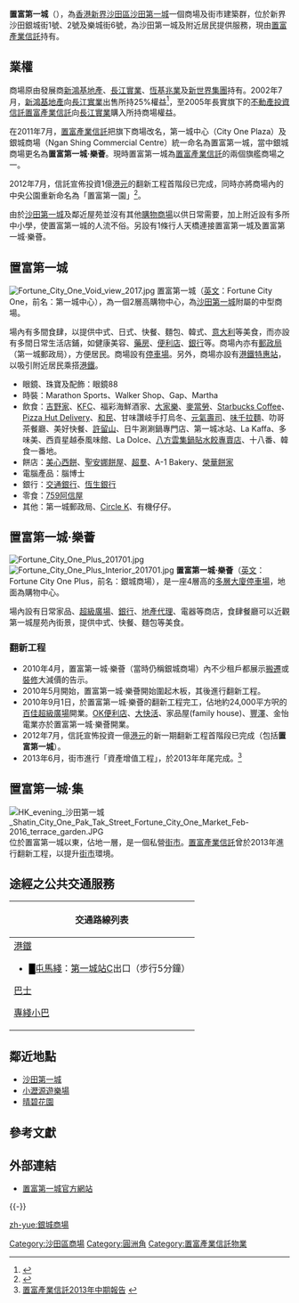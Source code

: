 {{Infobox_housinghk | name =Fortune City One<br />置富第一城
| logo=[[File:Fortune_city_one_logo.png|170px]]
| photo= [[File:Fortune_City_One_Outdoor_plaza_2017.jpg|270px]]
| phototitle= 置富第一城戶外空間「置富第一園」
| address= [[香港|香港]][[新界|新界]][[沙田_(香港)|沙田]]銀城街1、2號、樂城街6號
| developer= [[新鴻基地產|新鴻基地產]]、[[長江實業|長江實業]]、[[恆基兆業|恆基兆業]]及[[新世界集團|新世界集團]]
| manager= [[置富產業信託|置富產業信託]]
| use = [[商場|商場]]
| blocknumber = 2
| floor_area = 
| floornumber = 置富第一城：2層<br>置富第一城‧樂薈：1層
| yearofcompletion = 1982年
| former = 填海地
| facilities = 店舖、食肆、戶外空間
| website = [http://www.fortunemalls.com.hk/cht/mall.php?id=1 置富第一城]
| telephone = 26487525
}}
'''置富第一城'''（{{lang-en|Fortune City One}}），為[[香港|香港]][[新界|新界]][[沙田區|沙田區]][[沙田第一城|沙田第一城]]一個商場及街市建築群，位於新界沙田銀城街1號、2號及樂城街6號，為沙田第一城及附近居民提供服務，現由[[置富產業信託|置富產業信託]]持有。

== 業權 ==
商場原由發展商[[新鴻基地產|新鴻基地產]]、[[長江實業|長江實業]]、[[恆基兆業|恆基兆業]]及[[新世界集團|新世界集團]]持有。2002年7月，[[新鴻基地產|新鴻基地產]]向[[長江實業|長江實業]]出售所持25%權益<ref>{{Cite web |url=http://hk.apple.nextmedia.com/financeestate/art/20020705/2697182 |title=蘋果日報：新地兩商場股權售予長實 |access-date=2014-08-16 |archive-date=2016-03-09 |archive-url=https://web.archive.org/web/20160309023653/http://hk.apple.nextmedia.com/financeestate/art/20020705/2697182 |dead-url=no }}</ref>，至2005年長實旗下的[[不動產投資信託|不動產投資信託]][[置富產業信託|置富產業信託]]向[[長江實業|長江實業]]購入所持商場權益。

在2011年7月，[[置富產業信託|置富產業信託]]把旗下商場改名，第一城中心（City One Plaza）及銀城商場（Ngan Shing Commercial Centre）統一命名為置富第一城，當中銀城商場更名為'''置富第一城·樂薈'''。現時置富第一城為[[置富產業信託|置富產業信託]]的兩個旗艦商場之一。

2012年7月，信託宣佈投資1億[[港元|港元]]的翻新工程首階段已完成，同時亦將商場內的中央公園重新命名為「置富第一園」<ref>{{Cite web |url=http://orientaldaily.on.cc/cnt/finance/20120717/00204_011.html |title=置富第一城冀回報逾15% 《東方日報》 2012-07-17 |access-date=2012-10-13 |archive-date=2016-03-05 |archive-url=https://web.archive.org/web/20160305012056/http://orientaldaily.on.cc/cnt/finance/20120717/00204_011.html |dead-url=no }}</ref>。

由於[[沙田第一城|沙田第一城]]及鄰近屋苑並沒有其他[[購物商場|購物商場]]以供日常需要，加上附近設有多所中小學，使置富第一城的人流不俗。另設有1條行人天橋連接置富第一城及置富第一城·樂薈。

== 置富第一城 ==
[[File:Fortune_City_One_Void_view_2017.jpg|left]]
置富第一城（[[英文|英文]]：Fortune City One，前名：第一城中心），為一個2層高購物中心，為[[沙田第一城|沙田第一城]]附屬的中型商場。

場內有多間食肆，以提供中式、日式、快餐、麵包、韓式、[[意大利|意大利]]等美食，而亦設有多間日常生活店鋪，如健康美容、[[藥房|藥房]]、[[便利店|便利店]]、[[銀行|銀行]]等。商場內亦有[[郵政局|郵政局]]（第一城郵政局），方便居民。商場設有[[停車場|停車場]]。另外，商場亦設有[[港鐵特惠站|港鐵特惠站]]，以吸引附近居民乘搭[[港鐵|港鐵]]。

*眼鏡、珠寶及配飾：眼鏡88
*時裝：Marathon Sports、Walker Shop、Gap、Martha
*飲食：[[吉野家|吉野家]]、[[KFC|KFC]]、福彩海鮮酒家、[[大家樂|大家樂]]、[[麥當勞|麥當勞]]、[[Starbucks|Starbucks Coffee]]、[[Pizza_Hut|Pizza Hut Delivery]]、[[和民|和民]]、甘味讚岐手打烏冬、[[元氣壽司|元氣壽司]]、[[味千拉麵|味千拉麵]]、叻哥茶餐廳、美好快餐、[[許留山|許留山]]、日牛涮涮鍋專門店、第一城冰站、La Kaffa、多味美、西貢星越泰風味館、La Dolce、[[八方雲集鍋貼水餃專賣店|八方雲集鍋貼水餃專賣店]]、十八番、韓食一番地。
*餅店：[[美心西餅|美心西餅]]、[[聖安娜餅屋|聖安娜餅屋]]、[[超羣|超羣]]、A-1 Bakery、[[榮華餅家|榮華餅家]]
*電腦產品：腦博士
*銀行：[[交通銀行|交通銀行]]、[[恆生銀行|恆生銀行]]
*零食：[[759阿信屋|759阿信屋]]
*其他：第一城郵政局、[[Circle_K|Circle K]]、有機仔仔。

{{multiple image
| align = center
| direction = horizontal
| footer_align =
| image1 = City One Plaza GF View 2009.jpg
| width1 = 200
| caption1 = 翻新前的商場地下（2009年）
| image2 = City One Plaza Level 2 Access 2009.JPG
| width2 = 200
| caption2 = 翻新前的商場2樓（2009年）
| image3 = Cityone Plaza Void view 2009.jpg
| width3 = 200
| caption3 = 翻新前的置富第一城中庭（2009年）
| image4 = City One Plaza Void 1 200912.jpg
| width4 = 200
| caption4 = 商場近[[美國冒險樂園|美國冒險樂園]]中庭（2009年）
| image5 = City One Plaza Outside open space 2009.JPG
| width5 = 200
| caption5 = 翻新前的戶外空間（2009年）
}}

== 置富第一城‧樂薈 ==
[[File:Fortune_City_One_Plus_201701.jpg|thumb]]
[[File:Fortune_City_One_Plus_Interior_201701.jpg|thumb]]
'''置富第一城‧樂薈'''（[[英文|英文]]：Fortune City One Plus，前名：銀城商場），是一座4層高的[[多層大廈停車場|多層大廈停車場]]，地面為購物中心。

場內設有日常家品、[[超級廣場|超級廣場]]、[[銀行|銀行]]、[[地產代理|地產代理]]、電器等商店，食肆餐廳可以近觀第一城屋苑內街景，提供中式、快餐、麵包等美食。

=== 翻新工程 ===
* 2010年4月，置富第一城‧樂薈（當時仍稱銀城商場）內不少租戶都展示[[搬遷|搬遷]]或[[裝修|裝修]]大減價的告示。
* 2010年5月開始，置富第一城‧樂薈開始圍起木板，其後進行翻新工程。
* 2010年9月1日，於置富第一城‧樂薈的翻新工程完工，佔地約24,000平方呎的[[百佳超級廣場|百佳超級廣場]]開業。[[OK便利店|OK便利店]]、[[大快活|大快活]]、家品屋(family house)、[[豐澤|豐澤]]、金怡電業亦於置富第一城‧樂薈開業。
* 2012年7月，信託宣怖投資一億[[港元|港元]]的新一期翻新工程首階段已完成（包括'''置富第一城'''）。
* 2013年6月，街市進行「資產增值工程」，於2013年年尾完成。<ref>[http://www.fortunereit.com/interim_report_2013/files/assets/downloads/page0113.pdf 置富產業信託2013年中期報告] {{webarchive|url=https://web.archive.org/web/20140819083352/http://www.fortunereit.com/interim_report_2013/files/assets/downloads/page0113.pdf |date=2014-08-19 }}</ref>

== 置富第一城‧集 ==
[[File:HK_evening_沙田第一城_Shatin_City_One_Pak_Tak_Street_Fortune_City_One_Market_Feb-2016_terrace_garden.JPG|thumb]]
位於置富第一城以東，佔地一層，是一個私營[[街市|街市]]。[[置富產業信託|置富產業信託]]曾於2013年進行翻新工程，以提升[[街市|街市]]環境。

== 途經之公共交通服務 ==
{| class="mw-collapsible mw-collapsed wikitable" style="background:white; margin: 0 auto; width: auto;" 
! 交通路線列表
|-
|
;[[港鐵|港鐵]]
*<font color="{{屯馬綫色彩}}">█</font>[[屯馬綫|屯馬綫]]：[[第一城站|第一城站]]C出口（步行5分鐘）
;[[香港巴士|巴士]]
{{九龍新界巴士簡單列表|40X|43X|49X|73A|80K|82K|82X|83K|84M|85A|86|87D|89X|240X|281A}}{{過海隧道巴士簡單列表|88R|182|682C|982C|N182}}{{大嶼山巴士簡單列表|A41|N42}}
;[[專綫小巴|專綫小巴]]
{{新界專線小巴簡單列表|65S|803|804|810|811|811A|811P|813|813A}}
|}

== 鄰近地點 ==
* [[沙田第一城|沙田第一城]]
* [[小瀝源遊樂場|小瀝源遊樂場]]
* [[晴碧花園|晴碧花園]]

== 參考文獻 ==
{{Reflist}}

== 外部連結 ==
{{commonscat|Fortune City One}}
* [https://web.archive.org/web/20140526020021/http://www.fortunemalls.com.hk/cht/mall.php?id=1 置富第一城官方網站]

{{-}}
{{置富產業信託}}

[[Category:沙田區商場|Category:沙田區商場]]
[[Category:圓洲角|Category:圓洲角]]
[[Category:置富產業信託物業|Category:置富產業信託物業]]

[[zh-yue:銀城商場|zh-yue:銀城商場]]